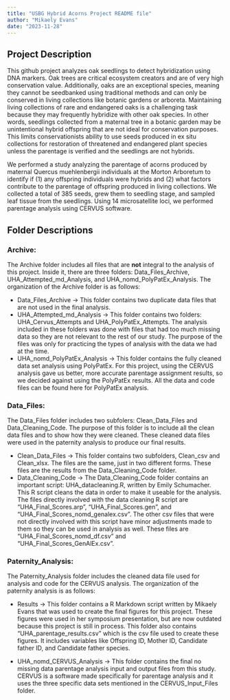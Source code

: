 ```yaml
---
title: "USBG Hybrid Acorns Project README file"
author: "Mikaely Evans"
date: "2023-11-28"
---
```


## Project Description
This github project analyzes oak seedlings to detect hybridization using DNA markers. Oak trees are critical ecosystem creators and are of very high conservation value. Additionally, oaks are an exceptional species, meaning they cannot be seedbanked using traditional methods and can only be conserved in living collections like botanic gardens or arboreta. Maintaining living collections of rare and endangered oaks is a challenging task because they may frequently hybridize with other oak species. In other words, seedlings collected from a maternal tree in a botanic garden may be unintentional hybrid offspring that are not ideal for conservation purposes. This limits conservationists ability to use seeds produced in ex situ collections for restoration of threatened and endangered plant species unless the parentage is verified and the seedlings are not hybrids. 

We performed a study analyzing the parentage of acorns produced by maternal Quercus muehlenbergii individuals at the Morton Arboretum to identify if (1) any offspring individuals were hybrids and (2) what factors contribute to the parentage of offspring produced in living collections. We collected a total of 385 seeds, grew them to seedling stage, and sampled leaf tissue from the seedlings. Using 14 microsatellite loci, we performed parentage analysis using CERVUS software.

## Folder Descriptions

### Archive:
The Archive folder includes all files that are **not** integral to the analysis of this project. Inside it, there are three folders: Data_Files_Archive, UHA_Attempted_md_Analysis, and UHA_nomd_PolyPatEx_Analysis. The organization of the Archive folder is as follows:

  - Data_Files_Archive → This folder contains two duplicate data files that are not used in the final analysis.
  - UHA_Attempted_md_Analysis → This folder contains two folders: UHA_Cervus_Attempts and UHA_PolyPatEx_Attempts. The analysis included in these folders was done with files that had too much missing data so they are not relevant to the rest of our study. The purpose of the files was only for practicing the types of analysis with the data we had at the time. 
  - UHA_nomd_PolyPatEx_Analysis → This folder contains the fully cleaned data set analysis using PolyPatEx. For this project, using the CERVUS analysis gave us better, more accurate parentage assignment results, so we decided against using the PolyPatEx results. All the data and code files can be found here for PolyPatEx analysis.


### Data_Files:
The Data_Files folder includes two subfolers: Clean_Data_Files and Data_Cleaning_Code. The purpose of this folder is to include all the clean data files and to show how they were cleaned. These cleaned data files were used in the  paternity analysis to produce our final results.

  - Clean_Data_Files → This folder contains two subfolders, Clean_csv and Clean_xlsx. The files are the same, just in two different forms. These files are the results from the Data_Cleaning_Code folder.
  - Data_Cleaning_Code → The Data_Cleaning_Code folder contains an important script: UHA_datacleaning.R, written by Emily Schumacher. This R script cleans the data in order to make it useable for the analysis. The files directly involved with the data cleaning R script are "UHA_Final_Scores.arp", "UHA_Final_Scores.gen", and "UHA_Final_Scores_nomd_genalex.csv". The other csv files that were not directly involved with this script have minor adjustments made to them so they can be used in analysis as well. These files are "UHA_Final_Scores_nomd_df.csv" and "UHA_Final_Scores_GenAlEx.csv".

### Paternity_Analysis:
The Paternity_Analysis folder includes the cleaned data file used for analysis and code for the CERVUS analysis. The organization of the paternity analysis is as follows:

  - Results → This folder contains a R Markdown script written by Mikaely Evans that was used to create the final figures for this project. These figures were used in her symposium presentation, but are now outdated because this project is still in process. This folder also contains "UHA_parentage_results.csv" which is the csv file used to create these figures. It includes variables like Offspring ID, Mother ID, Candidate father ID, and Candidate father species.
  
  - UHA_nomd_CERVUS_Analysis → This folder contains the final no missing data parentage analysis input and output files from this study. CERVUS is a software made specifically for parentage analysis and it uses the three specific data sets mentioned in the CERVUS_Input_Files folder.








